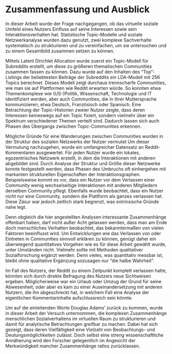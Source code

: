 \cleardoublepage

# Zusammenfassung und Ausblick {#zusammenfassung}

In dieser Arbeit wurde der Frage nachgegangen, ob das virtuelle soziale Umfeld eines Nutzers Einfluss auf seine Interessen sowie sein Interaktionsverhalten hat.
Statistische Topic-Modelle und soziale Netzwerkanalyse wurden dazu genutzt, zwei komplexe Sachverhalte systematisch zu strukturieren und zu vereinfachen, um sie untersuchen und zu einem Gesamtbild zusammen setzen zu können.

Mittels Latent Dirichlet Allocation wurde zuerst ein Topic-Modell für Subreddits erstellt, um diese zu größeren thematischen Communities zusammen fassen zu können.
Dazu wurde auf den Inhalten des "Top"-Listings der beliebtesten Beiträge der Subreddits ein LDA-Modell mit 256 Topics berechnet.
Dieses Modell zeigt durchaus trennscharfe Communities, wie man sie auf Plattformen wie Reddit erwarten würde.
So konnten etwa Themenkomplexe wie (US-)Politik, Wissenschaft, Technologie und IT identifiziert werden, aber auch Communities, die in ihrer Muttersprache kommunizieren, etwa Deutsch, Französisch oder Spanisch.
Eine Betrachtung der Topic-Historien zweier Nutzer zeigte, dass deren Interessen keineswegs auf ein Topic fixiert, sondern vielmehr über ein Spektrum verschiedener Themen verteilt sind.
Dadurch lassen sich auch Phasen des Übergangs zwischen Topic-Communities erkennen.

Mögliche Gründe für eine Wanderungen zwischen Communities wurden in der Struktur des sozialen Netzwerks der Nutzer vermutet
Um dieser Vermutung nachzugehen, wurde ein umfangreicher Datensatz an Reddit-Kommentaren ausgewertet.
Für jeden Nutzer wurde ein lokales, egozentrisches Netzwerk erstellt, in dem die Interaktionen mit anderen abgebildet sind.
Durch Analyse der Struktur und Größe dieser Netzwerke konnte festgestellt werden, dass Phasen des Umbruchs oft einhergehen mit markanten strukturellen Eigenschaften der Interaktionsgraphen.
Beispielsweise kommt es vor, dass ein Nutzer vor dem Verlassen einer Community wenig wechselseitige Interaktionen mit anderen Mitgliedern derselben Community pflegt.
Ebenfalls wurde beobachtet, dass ein Nutzer nicht nur eine Community, sondern die Plattform als ganzes verlassen hat.
Diese Zäsur war jedoch zeitlich stark begrenzt, was extrinsische Gründe nahe legt.

Denn obgleich die hier angestellten Analysen interessante Zusammenhänge offenbart haben, darf nicht außer Acht gelassen werden, dass man am Ende doch menschliches Verhalten beobachtet, das bekanntermaßen von vielen Faktoren beeinflusst wird.
Um Entwicklungen wie das Verlassen von oder Eintreten in Communities sinnvoll erklären zu können, genügt daher ein überwiegend quantitatives Vorgehen wie es für diese Arbeit gewählt wurde, unter Umständen nicht.
Vielmehr sollte mit Methoden qualitativer Sozialforschung ergänzt werden.
Denn vieles, was quantitativ messbar ist, bleibt ohne qualitative Ergänzung sozusagen nur "die halbe Wahrheit".

Im Fall des Nutzers, der Reddit zu einem Zeitpunkt komplett verlassen hatte, könnten sich durch direkte Befragung des Nutzers neue Sichtweisen ergeben.
Möglicherweise war ein Urlaub oder Umzug der Grund für seine Abwesenheit; oder aber es kam zu einer Auseinandersetzung mit anderen Nutzern, die ihn abgeschreckt hat, in welchem Fall eine Analyse der eigentlichen Kommentarinhalte aufschlussreich sein könnte.

Um auf die einleitenden Worte Douglas Adams' zurück zu kommen, wurde in dieser Arbeit der Versuch unternommen, die komplexen Zusammenhänge menschlichen Sozialverhaltens im virtuellen Raum zu strukturieren und damit für analytische Betrachtungen greifbar zu machen.
Dabei hat sich gezeigt, dass deren Vielfältigkeit eine Vielzahl von Beobachtungs- und Deutungsmöglichkeiten zulässt.
Doch selbst eine streng wissenschaftliche Annäherung wird den Forscher gelegentlich im Angesicht der Merkwürdigkeit mancher Zusammenhänge ratlos zurücklassen.

